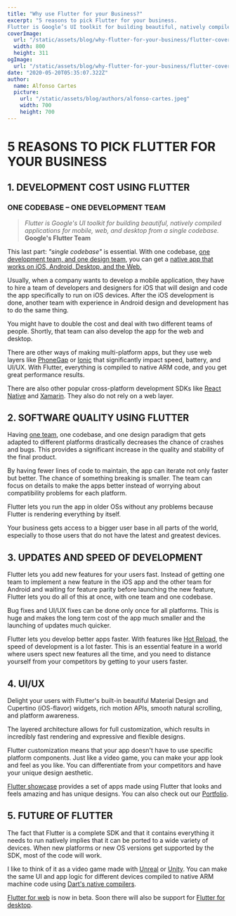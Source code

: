 ```yaml
---
title: "Why use Flutter for your Business?"
excerpt: "5 reasons to pick Flutter for your business.
Flutter is Google’s UI toolkit for building beautiful, natively compiled applications for mobile, web, and desktop from a single codebase."
coverImage: 
  url: "/static/assets/blog/why-flutter-for-your-business/flutter-cover.jpg"
  width: 800
  height: 311
ogImage:
  url: "/static/assets/blog/why-flutter-for-your-business/flutter-cover.jpg"
date: "2020-05-20T05:35:07.322Z"
author:
  name: Alfonso Cartes
  picture: 
    url: "/static/assets/blog/authors/alfonso-cartes.jpeg"
    width: 700
    height: 700
---
```


# 5 REASONS TO PICK FLUTTER FOR YOUR BUSINESS

## 1. DEVELOPMENT COST USING FLUTTER

### ONE CODEBASE – ONE DEVELOPMENT TEAM  

> *Flutter is Google's UI toolkit for building beautiful, natively compiled applications for mobile, web, and desktop from a single codebase.*  
**Google's Flutter Team**  

This last part: *"single codebase"* is essential. With one codebase, [one development team, and one design team](https://www.cartes.dev/about/), you can get a [native app that works on iOS, Android, Desktop, and the Web.](https://www.cartes.dev/portfolio/)

Usually, when a company wants to develop a mobile application, they have to hire a team of developers and designers for iOS that will design and code the app specifically to run on iOS devices. After the iOS development is done, another team with experience in Android design and development has to do the same thing.

You might have to double the cost and deal with two different teams of people. Shortly, that team can also develop the app for the web and desktop.

There are other ways of making multi-platform apps, but they use web layers like [PhoneGap](https://phonegap.com/) or [Ionic](https://ionicframework.com/) that significantly impact speed, battery, and UI/UX. With Flutter, everything is compiled to native ARM code, and you get great performance results.

There are also other popular cross-platform development SDKs like [React Native](https://www.cartes.dev/portfolio/) and [Xamarin](https://dotnet.microsoft.com/apps/xamarin). They also do not rely on a web layer.


## 2. SOFTWARE QUALITY USING FLUTTER

Having [one team](https://www.cartes.dev/about/), one codebase, and one design paradigm that gets adapted to different platforms drastically decreases the chance of crashes and bugs. This provides a significant increase in the quality and stability of the final product.

By having fewer lines of code to maintain, the app can iterate not only faster but better. The chance of something breaking is smaller. The team can focus on details to make the apps better instead of worrying about compatibility problems for each platform.

Flutter lets you run the app in older OSs without any problems because Flutter is rendering everything by itself. 

Your business gets access to a bigger user base in all parts of the world, especially to those users that do not have the latest and greatest devices.


## 3. UPDATES AND SPEED OF DEVELOPMENT

Flutter lets you add new features for your users fast. Instead of getting one team to implement a new feature in the iOS app and the other team for Android and waiting for feature parity before launching the new feature, Flutter lets you do all of this at once, with one team and one codebase.

Bug fixes and UI/UX fixes can be done only once for all platforms. This is huge and makes the long term cost of the app much smaller and the launching of updates much quicker.

Flutter lets you develop better apps faster. With features like [Hot Reload](https://flutter.dev/docs/development/tools/hot-reload), the speed of development is a lot faster. This is an essential feature in a world where users spect new features all the time, and you need to distance yourself from your competitors by getting to your users faster.


## 4. UI/UX

Delight your users with Flutter's built-in beautiful Material Design and Cupertino (iOS-flavor) widgets, rich motion APIs, smooth natural scrolling, and platform awareness.

The layered architecture allows for full customization, which results in incredibly fast rendering and expressive and flexible designs.

Flutter customization means that your app doesn't have to use specific platform components. Just like a video game, you can make your app look and feel as you like. You can differentiate from your competitors and have your unique design aesthetic.

[Flutter showcase](https://flutter.dev/showcase) provides a set of apps made using Flutter that looks and feels amazing and has unique designs. You can also check out our [Portfolio](https://www.cartes.dev/portfolio/).



## 5. FUTURE OF FLUTTER

The fact that Flutter is a complete SDK and that it contains everything it needs to run natively implies that it can be ported to a wide variety of devices. When new platforms or new OS versions get supported by the SDK, most of the code will work.

I like to think of it as a video game made with [Unreal](https://en.wikipedia.org/wiki/Unreal_Engine) or [Unity](https://en.wikipedia.org/wiki/Unity_(game_engine)). You can make the same UI and app logic for different devices compiled to native ARM machine code using [Dart's native compilers](https://dart.dev/platforms).

[Flutter for web](https://flutter.dev/web) is now in beta. Soon there will also be support for [Flutter for desktop](https://flutter.dev/desktop).



